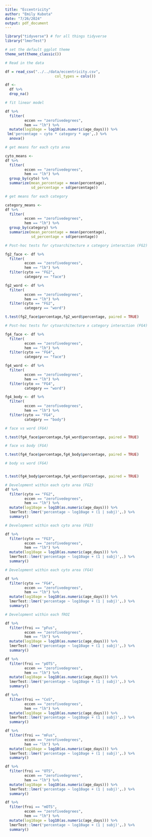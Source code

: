 ```yaml
---
title: "Eccentricity"
author: "Emily Kubota"
date: "7/26/2024"
output: pdf_document
---
```


```r
library("tidyverse") # for all things tidyverse
library("lmerTest")

# set the default ggplot theme 
theme_set(theme_classic())


```

```r
# Read in the data 

df = read_csv("../../data/eccentricity.csv",
                       col_types = cols())

df <- 
  df %>% 
  drop_na()
```

```r
# fit linear model 

df %>% 
  filter(
         eccen == "zerofivedegrees",
         hem == "lh") %>% 
  mutate(log10age = log10(as.numeric(age_days))) %>% 
 lm('percentage ~ cyto * category * age',.) %>% 
  anova()


```

```r
# get means for each cyto area

cyto_means <-
df %>% 
  filter(
         eccen == "zerofivedegrees",
         hem == "lh") %>% 
  group_by(cyto) %>% 
  summarize(mean_percentage = mean(percentage),
            sd_percentage = sd(percentage))


```

```r
# get means for each category

category_means <-
df %>% 
  filter(
         eccen == "zerofivedegrees",
         hem == "lh") %>% 
  group_by(category) %>% 
  summarize(mean_percentage = mean(percentage),
            sd_percentage = sd(percentage))


```

```r
# Post-hoc tests for cytoarchitecture x category interaction (FG2)

fg2_face <- df %>% 
  filter(
         eccen == "zerofivedegrees",
         hem == "lh") %>% 
  filter(cyto == "FG2",
         category == "face") 

fg2_word <- df %>% 
  filter(
         eccen == "zerofivedegrees",
         hem == "lh") %>% 
  filter(cyto == "FG2",
         category == "word") 

t.test(fg2_face$percentage,fg2_word$percentage, paired = TRUE)

```

```r
# Post-hoc tests for cytoarchitecture x category interaction (FG4)

fg4_face <- df %>% 
  filter(
         eccen == "zerofivedegrees",
         hem == "lh") %>% 
  filter(cyto == "FG4",
         category == "face") 

fg4_word <- df %>% 
  filter(
         eccen == "zerofivedegrees",
         hem == "lh") %>% 
  filter(cyto == "FG4",
         category == "word") 

fg4_body <- df %>% 
  filter(
         eccen == "zerofivedegrees",
         hem == "lh") %>% 
  filter(cyto == "FG4",
         category == "body") 

```

```r

# face vs word (FG4)

t.test(fg4_face$percentage,fg4_word$percentage, paired = TRUE)

```

```r

# face vs body (FG4)

t.test(fg4_face$percentage,fg4_body$percentage, paired = TRUE)

```

```r

# body vs word (FG4)


t.test(fg4_body$percentage,fg4_word$percentage, paired = TRUE)

```
```r
# Development within each cyto area (FG2)
df %>% 
  filter(cyto == "FG2",
         eccen == "zerofivedegrees",
         hem == "lh") %>% 
  mutate(log10age = log10(as.numeric(age_days))) %>% 
  lmerTest::lmer('percentage ~ log10age + (1 | subj)',.) %>% 
  summary()

```

```r

# Development within each cyto area (FG3)

df %>% 
  filter(cyto == "FG3",
         eccen == "zerofivedegrees",
         hem == "lh") %>% 
  mutate(log10age = log10(as.numeric(age_days))) %>% 
  lmerTest::lmer('percentage ~ log10age + (1 | subj)',.) %>% 
  summary()

```

```r

# Development within each cyto area (FG4)

df %>% 
  filter(cyto == "FG4",
         eccen == "zerofivedegrees",
         hem == "lh") %>% 
  mutate(log10age = log10(as.numeric(age_days))) %>% 
  lmerTest::lmer('percentage ~ log10age + (1 | subj)',.) %>% 
  summary()

```



```r
# Development within each fROI 

df %>% 
  filter(froi == "pFus",
         eccen == "zerofivedegrees",
         hem == "lh") %>% 
  mutate(log10age = log10(as.numeric(age_days))) %>% 
  lmerTest::lmer('percentage ~ log10age + (1 | subj)',.) %>% 
  summary()

```

```r

df %>% 
  filter(froi == "pOTS",
         eccen == "zerofivedegrees",
         hem == "lh") %>% 
  mutate(log10age = log10(as.numeric(age_days))) %>% 
  lmerTest::lmer('percentage ~ log10age + (1 | subj)',.) %>% 
  summary()

```

```r

df %>% 
  filter(froi == "CoS",
         eccen == "zerofivedegrees",
         hem == "lh") %>% 
  mutate(log10age = log10(as.numeric(age_days))) %>% 
  lmerTest::lmer('percentage ~ log10age + (1 | subj)',.) %>% 
  summary()

```

```r
df %>% 
  filter(froi == "mFus",
         eccen == "zerofivedegrees",
         hem == "lh") %>% 
  mutate(log10age = log10(as.numeric(age_days))) %>% 
  lmerTest::lmer('percentage ~ log10age + (1 | subj)',.) %>% 
  summary()

```

```r
df %>% 
  filter(froi == "OTS",
         eccen == "zerofivedegrees",
         hem == "lh") %>% 
  mutate(log10age = log10(as.numeric(age_days))) %>% 
  lmerTest::lmer('percentage ~ log10age + (1 | subj)',.) %>% 
  summary()

```

```r
df %>% 
  filter(froi == "mOTS",
         eccen == "zerofivedegrees",
         hem == "lh") %>% 
  mutate(log10age = log10(as.numeric(age_days))) %>% 
  lmerTest::lmer('percentage ~ log10age + (1 | subj)',.) %>% 
  summary()

```
